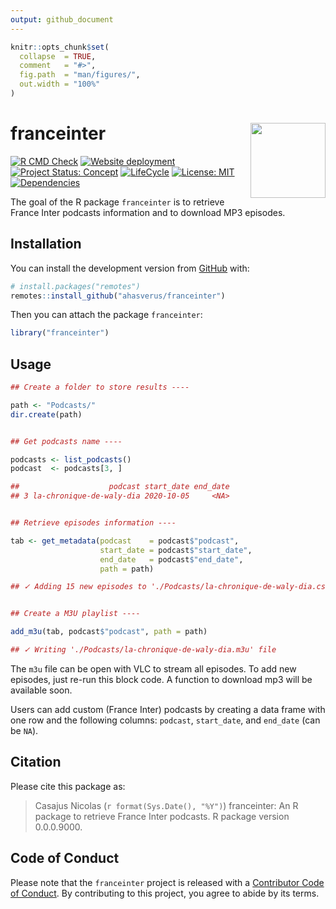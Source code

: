 ```yaml
---
output: github_document
---
```


<!-- README.md is generated from README.Rmd. Please edit that file -->


```r
knitr::opts_chunk$set(
  collapse  = TRUE,
  comment   = "#>",
  fig.path  = "man/figures/",
  out.width = "100%"
)
```



franceinter <img src="man/figures/hexsticker.png" height="120" align="right"/>
=========================================================

<!-- badges: start -->
[![R CMD Check](https://github.com/ahasverus/franceinter/actions/workflows/R-CMD-check.yaml/badge.svg)](https://github.com/ahasverus/franceinter/actions/workflows/R-CMD-check.yaml)
[![Website deployment](https://github.com/ahasverus/franceinter/actions/workflows/pkgdown.yaml/badge.svg)](https://github.com/ahasverus/franceinter/actions/workflows/pkgdown.yaml)
[![Project Status: Concept](https://www.repostatus.org/badges/latest/concept.svg)](https://www.repostatus.org/#concept)
[![LifeCycle](man/figures/lifecycle/lifecycle-experimental.svg)](https://lifecycle.r-lib.org/articles/stages.html#experimental)
[![License: MIT](https://img.shields.io/badge/License-MIT-yellow.svg)](https://choosealicense.com/licenses/mit/)
[![Dependencies](https://img.shields.io/badge/dependencies-3/40-green?style=flat)](#)
<!-- badges: end -->


The goal of the R package `franceinter` is to retrieve France Inter podcasts
information and to download MP3 episodes.



## Installation

You can install the development version from [GitHub](https://github.com/) with:

```r
# install.packages("remotes")
remotes::install_github("ahasverus/franceinter")
```

Then you can attach the package `franceinter`:

```r
library("franceinter")
```



## Usage

```r
## Create a folder to store results ----

path <- "Podcasts/"
dir.create(path)


## Get podcasts name ----

podcasts <- list_podcasts()
podcast  <- podcasts[3, ]

##                    podcast start_date end_date
## 3 la-chronique-de-waly-dia 2020-10-05     <NA>


## Retrieve episodes information ----

tab <- get_metadata(podcast    = podcast$"podcast", 
                    start_date = podcast$"start_date", 
                    end_date   = podcast$"end_date", 
                    path = path)

## ✓ Adding 15 new episodes to './Podcasts/la-chronique-de-waly-dia.csv' 


## Create a M3U playlist ----

add_m3u(tab, podcast$"podcast", path = path)

## ✓ Writing './Podcasts/la-chronique-de-waly-dia.m3u' file
```

The `m3u` file can be open with VLC to stream all episodes. To add new episodes,
just re-run this block code. A function to download mp3 will be available soon.

Users can add custom (France Inter) podcasts by creating a data frame with one row
and the following columns: `podcast`, `start_date`, and `end_date` (can be `NA`).


## Citation

Please cite this package as: 

> Casajus Nicolas (`r format(Sys.Date(), "%Y")`) franceinter: An R 
package to retrieve France Inter podcasts. R package version 0.0.0.9000.



## Code of Conduct

Please note that the `franceinter` project is released with a 
[Contributor Code of Conduct](https://contributor-covenant.org/version/2/0/CODE_OF_CONDUCT.html). 
By contributing to this project, you agree to abide by its terms.
